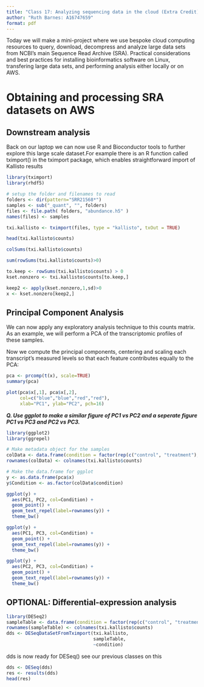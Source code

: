 ```yaml
---
title: "Class 17: Analyzing sequencing data in the cloud (Extra Credit)"
author: "Ruth Barnes: A16747659"
format: pdf
---
```


Today we will make a mini-project where we use bespoke cloud computing resources to query, download, decompress and analyze large data sets from NCBI’s main Sequence Read Archive (SRA). Practical considerations and best practices for installing bioinformatics software on Linux, transfering large data sets, and performing analysis either locally or on AWS.

# Obtaining and processing SRA datasets on AWS

## Downstream analysis

Back on our laptop we can now use R and Bioconductor tools to further explore this large scale dataset.For example there is an R function called tximport() in the tximport package, which enables straightforward import of Kallisto results

```r
library(tximport)
library(rhdf5)

# setup the folder and filenames to read
folders <- dir(pattern="SRR21568*")
samples <- sub("_quant", "", folders)
files <- file.path( folders, "abundance.h5" )
names(files) <- samples

txi.kallisto <- tximport(files, type = "kallisto", txOut = TRUE)
```

```r
head(txi.kallisto$counts)
```

```r
colSums(txi.kallisto$counts)
```

```r
sum(rowSums(txi.kallisto$counts)>0)
```

```r
to.keep <- rowSums(txi.kallisto$counts) > 0
kset.nonzero <- txi.kallisto$counts[to.keep,]
```

```r
keep2 <- apply(kset.nonzero,1,sd)>0
x <- kset.nonzero[keep2,]
```

## Principal Component Analysis

We can now apply any exploratory analysis technique to this counts matrix. As an example, we will perform a PCA of the transcriptomic profiles of these samples.

Now we compute the principal components, centering and scaling each transcript’s measured levels so that each feature contributes equally to the PCA:

```r
pca <- prcomp(t(x), scale=TRUE)
summary(pca)
```

```r
plot(pca$x[,1], pca$x[,2],
     col=c("blue","blue","red","red"),
     xlab="PC1", ylab="PC2", pch=16)
```

***Q. Use ggplot to make a similar figure of PC1 vs PC2 and a seperate figure PC1 vs PC3 and PC2 vs PC3.***

```r
library(ggplot2)
library(ggrepel)

# Make metadata object for the samples
colData <- data.frame(condition = factor(rep(c("control", "treatment"), each = 2)))
rownames(colData) <- colnames(txi.kallisto$counts)

# Make the data.frame for ggplot 
y <- as.data.frame(pca$x)
y$Condition <- as.factor(colData$condition)
```

```r
ggplot(y) +
  aes(PC1, PC2, col=Condition) +
  geom_point() +
  geom_text_repel(label=rownames(y)) +
  theme_bw()
```

```r
ggplot(y) +
  aes(PC1, PC3, col=Condition) +
  geom_point() +
  geom_text_repel(label=rownames(y)) +
  theme_bw()
```

```r
ggplot(y) +
  aes(PC2, PC3, col=Condition) +
  geom_point() +
  geom_text_repel(label=rownames(y)) +
  theme_bw()
```

## OPTIONAL: Differential-expression analysis

```r
library(DESeq2)
sampleTable <- data.frame(condition = factor(rep(c("control", "treatment"), each = 2)))
rownames(sampleTable) <- colnames(txi.kallisto$counts)
dds <- DESeqDataSetFromTximport(txi.kallisto,
                                sampleTable, 
                                ~condition)
```

dds is now ready for DESeq() see our previous classes on this

```r
dds <- DESeq(dds)
res <- results(dds)
head(res)
```












